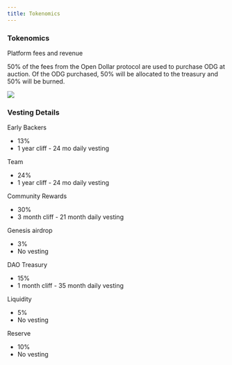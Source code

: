 ```yaml
---
title: Tokenomics
---
```


### Tokenomics

Platform fees and revenue

50% of the fees from the Open Dollar protocol are used to purchase ODG at auction. Of the ODG purchased, 50% will be allocated to the treasury and 50% will be burned.

![](</img/Platform fees and revenue.png>)

### **Vesting Details**

Early Backers

* 13%
* 1 year cliff - 24 mo daily vesting

Team

* 24%
* 1 year cliff - 24 mo daily vesting

Community Rewards

* 30%
* 3 month cliff - 21 month daily vesting

Genesis airdrop

* 3%
* No vesting

DAO Treasury

* 15%
* 1 month cliff - 35 month daily vesting

Liquidity

* 5%
* No vesting

Reserve

* 10%
* No vesting
